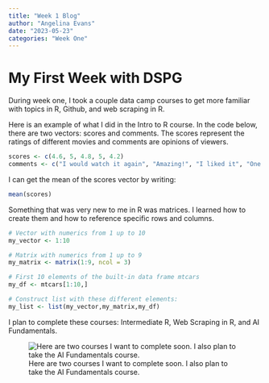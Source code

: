 ```yaml
---
title: "Week 1 Blog"
author: "Angelina Evans"
date: "2023-05-23"
categories: "Week One"
---
```


# My First Week with DSPG

During week one, I took a couple data camp courses to get more familiar with topics in R, Github, and web scraping in R.

Here is an example of what I did in the Intro to R course. In the code below, there are two vectors: scores and comments. The scores represent the ratings of different movies and comments are opinions of viewers.

```r
scores <- c(4.6, 5, 4.8, 5, 4.2)
comments <- c("I would watch it again", "Amazing!", "I liked it", "One of the best movies", "Fascinating plot")

```

I can get the mean of the scores vector by writing:

```r
mean(scores)
```

Something that was very new to me in R was matrices. I learned how to create them and how to reference specific rows and columns.

```r
# Vector with numerics from 1 up to 10
my_vector <- 1:10 

# Matrix with numerics from 1 up to 9
my_matrix <- matrix(1:9, ncol = 3)

# First 10 elements of the built-in data frame mtcars
my_df <- mtcars[1:10,]

# Construct list with these different elements:
my_list <- list(my_vector,my_matrix,my_df)
```

I plan to complete these courses: Intermediate R, Web Scraping in R, and AI Fundamentals.

![Here are two courses I want to complete soon. I also plan to take the AI Fundamentals course.](data%20camp.jpg){fig-align="center"}
